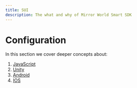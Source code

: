 ```yaml
---
title: SUI
description: The what and why of Mirror World Smart SDK
---
```


# Configuration

In this section we cover deeper concepts about:

1. [JavaScript](/api-reference/js/SUI)
2. [Unity](/api-reference/unity/sui)
3. [Android](/api-reference/android/sui)
4. [IOS](/api-reference/ios/sui)
